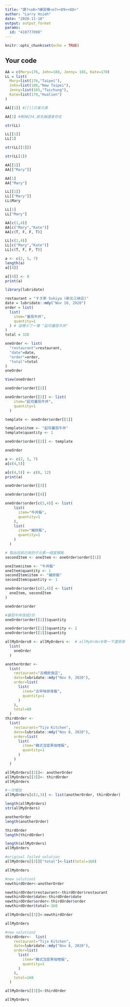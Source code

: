 ---
title: "課?<a0>?練習模<e7><89><88>"
author: "Larry Hsieh"
date: "2020-11-18"
output: output_format
params:
  id: "410777098"
---

```{r setup, include=FALSE}
knitr::opts_chunk$set(echo = TRUE)
```

## Your code

```{r}
AA = c(Mary=176, John=188, Jenny= 165, Kate=170)
LL = list(
  Mary=list(176,"Taipei"),
  John=list(188,"New Taipei"),
  Jenny=list(165,"Taichung"),
  Kate=list(170,"Hualien")
)
```

```{r}
AA[[1]] #[[]]只拿元素

AA[1] #刪掉234,故名稱還會存在
```

```{r}
str(LL)
```

```{r}
LL[[1]]
LL[1]
```

```{r}
str(LL[[1]])
```

```{r}
str(LL[1])
```

```{r}
AA[[1]]
AA[["Mary"]]
```
```{r}
AA[1]
AA["Mary"]
```
```{r}
LL[[1]]
LL[["Mary"]]
LL$Mary
```

```{r}
LL[1]
LL["Mary"]
```
```{r}
AA[c(1,4)]
AA[c("Mary","Kate")]
AA[c(T, F, F, T)]
```

```{r}
LL[c(1,4)]
LL[c("Mary","Kate")]
LL[c(T, F, F, T)]
```

```{r}
a <- c(2, 5, 7)
length(a)
a[[4]]
```
```{r}
a[[4]] <- 8
print(a)
```
```{r}
library(lubridate)
```

```{r}
restaurant = "すき家 Sukiya (新北三峽店)"
date = lubridate::mdy("Nov 10, 2020")
order = list(
  list(
    item="番茄牛丼",
    quantity=1
  ) # 這裡少了一筆 "起司蕃茄牛丼"
)
total = 328
```

```{r}
oneOrder <- list(
  "restaurant"=restaurant,
  "date"=date,
  "order"=order,
  "total"=total
)
oneOrder
```
```{r}
View(oneOrder)
```

```{r}
oneOrder$order[[2]]
```

```{r}
oneOrder$order[[2]] <- list(
    item="起司蕃茄牛丼",
    quantity=1
  )
```

```{r}
template <- oneOrder$order[[1]]

template$item <- "起司蕃茄牛丼"
template$quantity <- 1

oneOrder$order[[2]] <- template
```
```{r}
oneOrder
```

```{r}
a <- c(2, 5, 7)
a[c(4,5)]
```
```{r}
a[c(4,5)] <- c(8, 12)
print(a)
```
```{r}
oneOrder$order[[3]]
```
```{r}
oneOrder$order[[4]]
```
```{r}
oneOrder$order[c(3,4)] <- list(
    list(
      item="牛丼飯",
      quantity=1
    ),
    list(
      item="豬排飯",
      quantity=1
    )
  )
```

```{r}
# 取出目前已有的子元素一個當模版
secondItem <- oneItem <- oneOrder$order[[1]]

oneItem$item <- "牛丼飯"
oneItem$quantity <- 1
secondItem$item <- "豬排飯"
secondItem$quantity <- 1

oneOrder$order[c(3,4)] <- list(
  oneItem, secondItem
)
```


```{r}
oneOrder$order
```


```{r}
#番茄牛丼改成2份
oneOrder$order[[1]]$quantity
```
```{r}
oneOrder$order[[1]]$quantity <- 2
oneOrder$order[[1]]$quantity
```
```{r}
allMyOrders0 <- allMyOrders <-  # allMyOrder0等一下還原用
  list(
    oneOrder
  )
```


```{r}
anotherOrder <- 
  list(
    restaurant="古橋飲食店",
    date=lubridate::mdy("Nov 9, 2020"),
    order=list(
      list(
        item="古早味排骨飯",
        quantity=1
      )
    ),
    total=89
  )
thirdOrder <-
  list(
    restaurant="Tijo Kitchen",
    date=lubridate::mdy("Nov 8, 2020"),
    order=list(
      list(
        item="韓式泡菜黑咖哩飯",
        quantity=1
      )
    )
  )
```

```{r}
allMyOrders[[2]]<- anotherOrder
allMyOrders[[3]]<- thirdOrder
allMyOrders
```

```{r}
#一次增加
allMyOrders[c(2,3)] <- list(anotherOrder, thirdOrder)
```

```{r}
length(allMyOrders)
str(allMyOrders)
```

```{r}
anotherOrder
length(anotherOrder)
```

```{r}
thirdOrder
length(thirdOrder)
```

```{r}
length(allMyOrders)
allMyOrders
```

```{r}
#original failed solution
allMyOrders[[3]]["total"]<-list(total=160)

allMyOrders
```



```{r}
#new solution1
newthirdOrder<-anotherOrder

newthirdOrder$restaurant<-thirdOrder$restaurant
newthirdOrder$date<-thirdOrder$date
newthirdOrder$order<-thirdOrder$order
newthirdOrder$total<-160

allMyOrders[[3]]<-newthirdOrder

allMyOrders
```


```{r}
#new solution2
thirdOrder<-  list(
    restaurant="Tijo Kitchen",
    date=lubridate::mdy("Nov 8, 2020"),
    order=list(
      list(
        item="韓式泡菜黑咖哩飯",
        quantity=1
      )
    ),
    total=160
  )

allMyOrders[[3]]<-thirdOrder

allMyOrders
```









